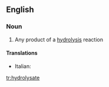 ==English==

===Noun===
{{en-noun}}

# {{chemistry}} Any product of a [[hydrolysis]] reaction

====Translations====
{{trans-top}}
* Italian: {{t-|it|idrolizzato|m}}
{{trans-mid}}
{{trans-bottom}}

[[tr:hydrolysate]]